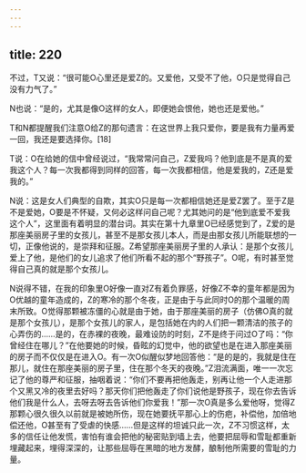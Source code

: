 ```yaml
---
---
---
```

title: 220
---



不过，T又说：“很可能O心里还是爱Z的。又爱他，又受不了他，O只是觉得自己没有力气了。”

N也说：“是的，尤其是像O这样的女人，即便她会恨他，她也还是爱他。”

T和N都提醒我们注意O给Z的那句遗言：在这世界上我只爱你，要是我有力量再爱一回，我还是要选择你。[18]

T说：O在给她的信中曾经说过，“我常常问自己，Z爱我吗？他到底是不是真的爱我这个人？每一次我都得到同样的回答，每一次我都相信，他是爱我的，Z还是爱我的。”

N说：这是女人们典型的自欺，其实O只是每一次都相信她还是爱Z罢了。至于Z是不是爱她，O要是不怀疑，又何必这样问自己呢？尤其她问的是“他到底爱不爱我这个人”，这里面有着明显的潜台词。其实在第十九章里O已经感觉到了，Z爱的是那座美丽房子里的女孩儿，甚至不是那女孩儿本人，而是由那女孩儿所能联想的一切，正像他说的，是崇拜和征服。Z希望那座美丽房子里的人承认：是那个女孩儿爱上了他，是他们的女儿追求了他们所看不起的那个“野孩子”。O呢，有时甚至觉得自己真的就是那个女孩儿。

N说得不错，在我的印象里O好像一直对Z有着负罪感，好像Z不幸的童年都是因为O优越的童年造成的，Z的寒冷的那个冬夜，正是由于与此同时O的那个温暖的周末所致。O觉得那颗被冻僵的心就是由于她，由于那座美丽的房子（仿佛O真的就是那个女孩儿），是那个女孩儿的家人，是包括她在内的人们把一颗清洁的孩子的心弄伤的……是的，在赤裸的夜晚，最难设防的时刻，Z不是终于问过O了吗：“你曾经住在哪儿？”在他要她的时候，昏眩的幻觉中，他的欲望也是在进入那座美丽的房子而不仅仅是在进入O。有一次O似醒似梦地回答他：“是的是的，我就是住在那儿，就住在那座美丽的房子里，住在那个冬天的夜晚。”Z泪流满面，唯一一次忘记了他的尊严和征服，抽咽着说：“你们不要再把他轰走，别再让他一个人走进那个又黑又冷的夜里去好吗？那天你们把他轰走了你们说他是野孩子，现在你去告诉他们我是什么人，去呀去呀去告诉他们你爱我！”那一次O真是多么爱他呀，觉得Z那颗心很久很久以前就是被她所伤，现在她要抚平那心上的伤疤，补偿他，加倍地偿还他，O甚至有了受虐的快感……但是这样的坦诚只此一次，Z不习惯这样，太多的信任让他发慌，害怕有谁会把他的秘密贴到墙上去，他要把屈辱和雪耻都重新埋藏起来，埋得深深的，让那些屈辱在黑暗的地方发酵，酿制他所需要的雪耻的力量。
